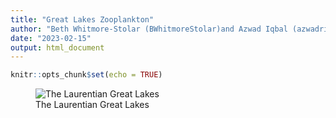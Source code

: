 ```yaml
---
title: "Great Lakes Zooplankton"
author: "Beth Whitmore-Stolar (BWhitmoreStolar)and Azwad Iqbal (azwadriqbal)"
date: "2023-02-15"
output: html_document
---
```


```r
knitr::opts_chunk$set(echo = TRUE)
```
![The Laurentian Great Lakes](https://ohiodnr.gov/static/documents/water/WIPP/Compact%20Map.jpg)
